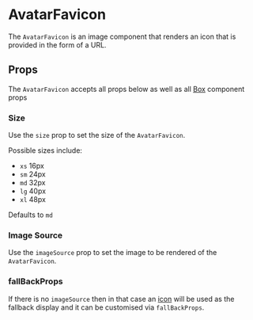 

# AvatarFavicon

The `AvatarFavicon` is an image component that renders an icon that is provided in the form of a URL.

<Canvas>
  <Story id="ui-components-component-library-avatar-favicon-avatar-favicon-stories-js--default-story" />
</Canvas>

## Props

The `AvatarFavicon` accepts all props below as well as all [Box](/docs/ui-components-ui-box-box-stories-js--default-story) component props

<ArgsTable of={AvatarFavicon} />

### Size

Use the `size` prop to set the size of the `AvatarFavicon`.

Possible sizes include:

- `xs` 16px
- `sm` 24px
- `md` 32px
- `lg` 40px
- `xl` 48px

Defaults to `md`

<Canvas>
  <Story id="ui-components-component-library-avatar-favicon-avatar-favicon-stories-js--size" />
</Canvas>

### Image Source

Use the `imageSource` prop to set the image to be rendered of the `AvatarFavicon`.

### fallBackProps

If there is no `imageSource` then in that case an [icon](/docs/ui-components-component-library-icon-icon-stories-js--default-story) will be used as the fallback display and it can be customised via `fallBackProps`.

